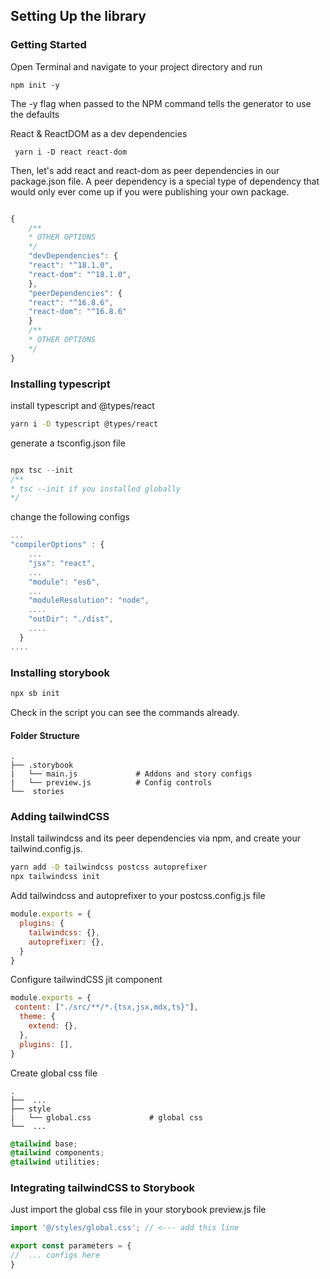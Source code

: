 
<Meta title="Documentation/Installation/Setup" />


## Setting Up the library
### Getting Started

Open Terminal and navigate to your project directory and run

```shell
npm init -y
```
The -y flag when passed to the NPM command tells the generator to use the defaults

React & ReactDOM as a dev dependencies 

```shell
 yarn i -D react react-dom
```

Then, let's add react and react-dom as peer dependencies in our package.json file.
A peer dependency is a special type of dependency that would only ever come up if you were publishing your own package. 

```javascript

{
    /** 
    * OTHER OPTIONS
    */
    "devDependencies": {
    "react": "^18.1.0",
    "react-dom": "^18.1.0",
    },
    "peerDependencies": {
    "react": "^16.8.6",
    "react-dom": "^16.8.6"
    }
    /** 
    * OTHER OPTIONS
    */
}

```

### Installing typescript

install typescript and @types/react 

```bash
yarn i -D typescript @types/react

```
generate a tsconfig.json file 

```javascript

npx tsc --init 
/** 
* tsc --init if you installed globally
*/
```

change the following configs 

```javascript
...
"compilerOptions" : {
    ...
    "jsx": "react",
    ...
    "module": "es6",
    ...
    "moduleResolution": "node",
    ....
    "outDir": "./dist",
    ....
  }
....

```

### Installing storybook

```bash
npx sb init
```

Check in the script you can see the commands already.

#### Folder Structure

```
.
├── .storybook 
|   └── main.js             # Addons and story configs
|   └── preview.js          # Config controls  
└──  stories 

```

### Adding tailwindCSS

Install tailwindcss and its peer dependencies via npm, and create your tailwind.config.js.

```bash
yarn add -D tailwindcss postcss autoprefixer
npx tailwindcss init
```

Add tailwindcss and autoprefixer to your postcss.config.js file

```javascript
module.exports = {
  plugins: {
    tailwindcss: {},  
    autoprefixer: {},
  }
}
```
Configure tailwindCSS jit component

```javascript
module.exports = {
 content: ["./src/**/*.{tsx,jsx,mdx,ts}"],
  theme: {
    extend: {},
  },
  plugins: [],
}
```

Create global css file

```
.
├──  ...
├── style 
|   └── global.css             # global css
└──  ... 

```

```css
@tailwind base;
@tailwind components;
@tailwind utilities;
```

### Integrating tailwindCSS to Storybook

Just import the global css file in your storybook preview.js file

```javascript
import '@/styles/global.css'; // <--- add this line

export const parameters = {
//  ... configs here
}
```
